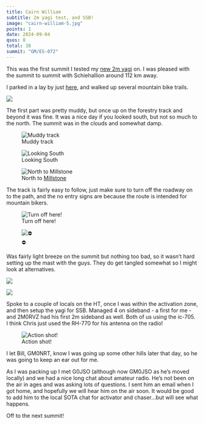 ```yaml
---
title: Cairn William
subtitle: 2m yagi test, and SSB!
image: "cairn-william-5.jpg"
points: 1
date: 2024-09-04
qsos: 8
total: 38
summit: "GM/ES-072"
---
```


This was the first summit I tested my [new 2m yagi](https://gm5alx.uk/posts/2024/building-a-2m-portable-yagi/) on. I was pleased with the summit to summit with Schiehallion around 112 km away.

I parked in a lay by just [here](https://maps.app.goo.gl/vJktHhqjE538fz6N6), and walked up several mountain bike trails.

![](route.png)

The first part was pretty muddy, but once up on the forestry track and beyond it was fine. It was a nice day if you looked south, but not so much to the north. The summit was in the clouds and somewhat damp.

![Muddy track](cairn-william-8.jpg)

![Looking South](cairn-william-4.jpg)

![North to [Millstone](https://gm5alx.uk/sota/2024/gm-es-077/)](cairn-william-3.jpg)

The track is fairly easy to follow, just make sure to turn off the roadway on to the path, and the no entry signs are because the route is intended for mountain bikers.

![Turn off here!](cairn-william-1.jpg)

![⛔](cairn-william-2.jpg)

Was fairly light breeze on the summit but nothing too bad, so it wasn't hard setting up the mast with the guys. They do get tangled somewhat so I might look at alternatives.

![](cairn-william-6.jpg)

![](cairn-william-7.jpg)

Spoke to a couple of locals on the HT, once I was within the activation zone, and then setup the yagi for SSB. Managed 4 on sideband - a first for me - and 2M0RVZ had his first 2m sideband as well. Both of us using the ic-705. I think Chris just used the RH-770 for his antenna on the radio!

![Action shot!](cairn-william-5.jpg)

I let Bill, GM0NRT, know I was going up some other hills later that day, so he was going to keep an ear out for me.

As I was packing up I met G0JSO (although now GM0JSO as he's moved locally) and we had a nice long chat about amateur radio. He's not been on the air in ages and was asking lots of questions. I sent him an email when I got home, and hopefully we will hear him on the air soon. It would be good to add him to the local SOTA chat for activator and chaser...but will see what happens.

Off to the next summit!
